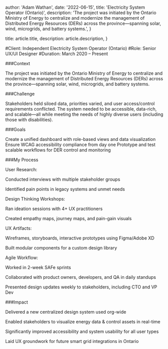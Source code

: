 
  author: 'Adam Wathan',
  date: '2022-06-15',
  title: 'Electricity System Operator (Ontario)',
  description:
    'The project was initiated by the Ontario Ministry of Energy to centralize and modernize the management of Distributed Energy Resources (DERs) across the province—spanning solar, wind, microgrids, and battery systems.',
}

  title: article.title,
  description: article.description,
}



#Client: Independent Electricity System Operator (Ontario)
#Role: Senior UX/UI Designer 
#Duration: March 2020 – Present 


###Context

The project was initiated by the Ontario Ministry of Energy to centralize and modernize the management of Distributed Energy Resources (DERs) across the province—spanning solar, wind, microgrids, and battery systems.

###Challenge

Stakeholders held siloed data, priorities varied, and user access/control requirements conflicted. The system needed to be accessible, data-rich, and scalable—all while meeting the needs of highly diverse users (including those with disabilities).

###Goals 

Create a unified dashboard with role-based views and data visualization Ensure WCAG accessibility compliance from day one Prototype and test scalable workflows for DER control and monitoring 

###My Process 

User Research: 

Conducted interviews with multiple stakeholder groups 

Identified pain points in legacy systems and unmet needs 

Design Thinking Workshops: 

Ran ideation sessions with 4+ UX practitioners 

Created empathy maps, journey maps, and pain-gain visuals 

UX Artifacts: 

Wireframes, storyboards, interactive prototypes using Figma/Adobe XD 

Built modular components for a custom design library 

Agile Workflow: 

Worked in 2-week SAFe sprints 

Collaborated with product owners, developers, and QA in daily standups 

Presented design updates weekly to stakeholders, including CTO and VP Dev 

###Impact 

Delivered a new centralized design system used org-wide 

Enabled stakeholders to visualize energy data & control assets in real-time 

Significantly improved accessibility and system usability for all user types 

Laid UX groundwork for future smart grid integrations in Ontario

